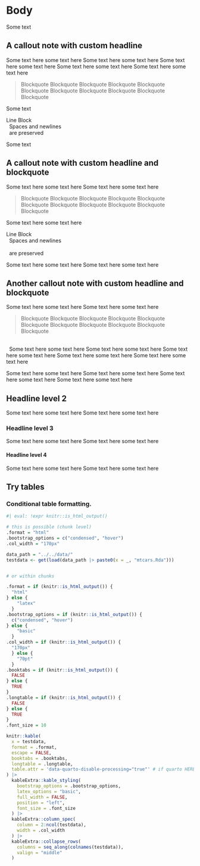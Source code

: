 # Body

Some text


::: {.callout-note icon=false}

## A callout note with custom headline

Some text here some text here 
Some text here some text here 
Some text here some text here 
Some text here some text here 
Some text here some text here 


:::


> Blockquote Blockquote Blockquote Blockquote 
Blockquote Blockquote Blockquote Blockquote 
Blockquote Blockquote Blockquote 

Some text


| Line Block
|   Spaces and newlines
|   are preserved

Some text

::: {.callout-note icon=false}

## A callout note with custom headline and blockquote

Some text here some text here 
Some text here some text here

> Blockquote Blockquote Blockquote Blockquote 
Blockquote Blockquote Blockquote Blockquote 
Blockquote Blockquote Blockquote 

Some text here some text here

| Line Block
|   Spaces and newlines
|
|   are preserved

Some text here some text here 
Some text here some text here 

:::


::: {.callout-note icon=false}

## Another callout note with custom headline and blockquote

Some text here some text here 
Some text here some text here

> Blockquote Blockquote Blockquote Blockquote 
Blockquote Blockquote Blockquote Blockquote 
Blockquote Blockquote Blockquote

|
|   Some text here some text here Some text here some text here Some text here some text here Some text here some text here Some text here some text here 
Some text here some text here Some text here some text here Some text here some text here Some text here some text here 

:::


## Headline level 2

Some text here some text here 
Some text here some text here 

### Headline level 3

Some text here some text here 
Some text here some text here 

#### Headline level 4

Some text here some text here 
Some text here some text here 


## Try tables


### Conditional table formatting.


```r
#| eval: !expr knitr::is_html_output()

# this is possible (chunk level)
.format = "html"
.bootstrap_options = c("condensed", "hover")
.col_width = "170px" 

```


```r

data_path = "../../data/"
testdata <- get(load(data_path |> paste0(x = _, "mtcars.Rda")))


# or within chunks

.format = if (knitr::is_html_output()) {
  "html"
} else {
    "latex"
  }
.bootstrap_options = if (knitr::is_html_output()) {
  c("condensed", "hover")
} else {
    "basic"
  }
.col_width = if (knitr::is_html_output()) {
  "170px"
  } else {
    "70pt"
  }
.booktabs = if (knitr::is_html_output()) {
  FALSE
} else {
  TRUE
}
.longtable = if (knitr::is_html_output()) {
  FALSE
} else {
  TRUE
}
.font_size = 10

knitr::kable(
  x = testdata,
  format = .format,
  escape = FALSE,
  booktabs = .booktabs,
  longtable = .longtable,
  table.attr = 'data-quarto-disable-processing="true"' # if quarto HERE
) |>
  kableExtra::kable_styling(
    bootstrap_options = .bootstrap_options, 
    latex_options = "basic",
    full_width = FALSE,
    position = "left",
    font_size = .font_size
  ) |> 
  kableExtra::column_spec(
    column = 2:ncol(testdata),
    width = .col_width
  ) |>
  kableExtra::collapse_rows(
    columns = seq_along(colnames(testdata)),
    valign = "middle"
  ) 

```



